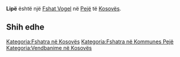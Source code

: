 {{Fshat në Kosovës
 | Emri                = Lipë
| sqi_N_name = Lipë
| sqi_N_FULL_NAME_RO = Lipë
| sqi_N_FULL_NAME_ND_RO = Lipe
| sqi_N_SORT_NAME_RG = LIPE
| sqi_N_FULL_NAME_RG = Lipë
| sqi_N_FULL_NAME_ND_RG = Lipe
| sqi_V_name = Lupë
| sqi_V_FULL_NAME_RO = Lupë
| sqi_V_FULL_NAME_ND_RO = Lupe
| sqi_V_SORT_NAME_RG = LUPE
| sqi_V_FULL_NAME_RG = Lupë
| sqi_V_FULL_NAME_ND_RG = Lupe
| srp_N_name = Lipa
| srp_N_FULL_NAME_RO = Lipa
| srp_N_FULL_NAME_ND_RO = Lipa
| srp_N_SORT_NAME_RG = LIPA
| srp_N_FULL_NAME_RG = Lipa
| srp_N_FULL_NAME_ND_RG = Lipa
| srp_NS_name = Липа
| srp_NS_FULL_NAME_RO = Липа
| srp_NS_FULL_NAME_ND_RO = Липа
| srp_NS_SORT_NAME_RG = ЛИПА
| srp_NS_FULL_NAME_RG = Липа
| srp_NS_FULL_NAME_ND_RG = Липа
| std_V_name = Nikucajt
| std_V_FULL_NAME_RO = Nikucajt
| std_V_FULL_NAME_ND_RO = Nikucajt
| std_V_SORT_NAME_RG = NIKUCAJT
| std_V_FULL_NAME_RG = Nikucajt
| std_V_FULL_NAME_ND_RG = Nikucajt

 | Emri (Rasa dhanore) = 
 | Figura              = 
 | Shteti              = Kosovo
 | Komuna              = Pejë
 | Kodi postar         = 
 | Sipërfaqja          = 

 | Popullsia           = 

 | Regj. i popullsisë  = 
 | Dend. e popullsisë  = 
 | Faqja zyrtare       = 
 <!--- Koordinatat ----> 
 | Gjerësia            = 42.705833
 | Gjatësia            = 20.273611
 | Lartësia            = 
}}
'''Lipë''' është një [[Fshat Vogel]] në [[Pejë]] të [[Kosovës]].

<!-- == Gjeografia == -->
<!-- == Historia == -->
<!-- == Demografia == -->
== Shih edhe ==
{{Komuna Pejë}}
{{Kosovo-Administrata-Cung}}

[[Kategoria:Fshatra në Kosovës]]
[[Kategoria:Fshatra në Kommunes Pejë]]
[[Kategoria:Vendbanime në Kosovës]]